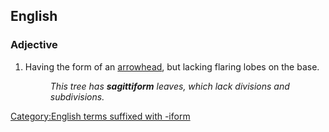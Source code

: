 ==English==

===Adjective===
{{en-adj}}

# {{lb|en|biology}} Having the form of an [[arrowhead]], but lacking flaring lobes on the base.
#: ''This tree has '''sagittiform''' leaves, which lack divisions and subdivisions.''

[[Category:English terms suffixed with -iform]]